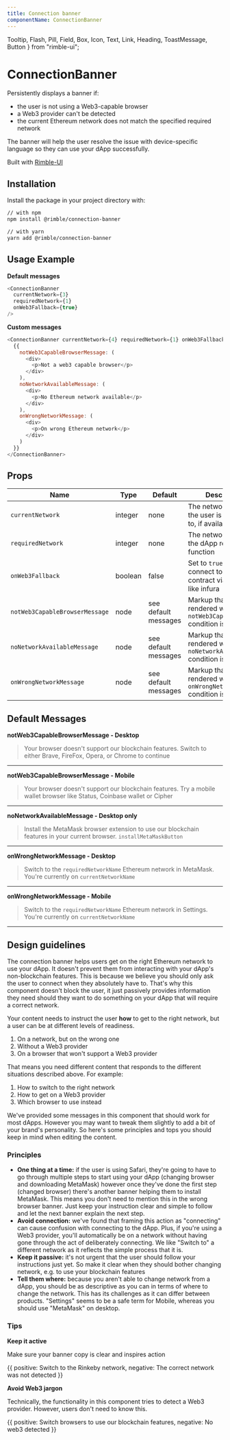 ```yaml
---
title: Connection banner
componentName: ConnectionBanner
---
```


  Tooltip,
  Flash,
  Pill,
  Field,
  Box,
  Icon,
  Text,
  Link,
  Heading,
  ToastMessage,
  Button
} from "rimble-ui";

# ConnectionBanner

Persistently displays a banner if:

- the user is not using a Web3-capable browser
- a Web3 provider can't be detected
- the current Ethereum network does not match the specified required network

The banner will help the user resolve the issue with device-specific language so they can use your dApp successfully.

Built with [Rimble-UI](/components/rimble-ui)

## Installation

Install the package in your project directory with:

```sh
// with npm
npm install @rimble/connection-banner

// with yarn
yarn add @rimble/connection-banner
```

## Usage Example

**Default messages**

```js is=react-live
<ConnectionBanner
  currentNetwork={3}
  requiredNetwork={1}
  onWeb3Fallback={true}
/>
```


**Custom messages**

```js is=react-live
<ConnectionBanner currentNetwork={4} requiredNetwork={1} onWeb3Fallback={true}>
  {{
    notWeb3CapableBrowserMessage: (
      <div>
        <p>Not a web3 capable browser</p>
      </div>
    ),
    noNetworkAvailableMessage: (
      <div>
        <p>No Ethereum network available</p>
      </div>
    ),
    onWrongNetworkMessage: (
      <div>
        <p>On wrong Ethereum network</p>
      </div>
    )
  }}
</ConnectionBanner>
```

## Props

| Name                           | Type    | Default              | Description                                                                    |
| ------------------------------ | ------- | -------------------- | ------------------------------------------------------------------------------ |
| `currentNetwork`               | integer | none                 | The network ID that the user is connected to, if available                     |
| `requiredNetwork`              | integer | none                 | The network ID that the dApp requires to function                              |
| `onWeb3Fallback`               | boolean | false                | Set to `true` when you connect to a smart contract via a provider like infura  |
| `notWeb3CapableBrowserMessage` | node    | see default messages | Markup that will be rendered when the `notWeb3CapableBrowser` condition is met |
| `noNetworkAvailableMessage`    | node    | see default messages | Markup that will be rendered when the `noNetworkAvailable` condition is met    |
| `onWrongNetworkMessage`        | node    | see default messages | Markup that will be rendered when the `onWrongNetwork` condition is met        |

## Default Messages

**notWeb3CapableBrowserMessage - Desktop**

> Your browser doesn't support our blockchain features.
> Switch to either Brave, FireFox, Opera, or Chrome to continue

---

**notWeb3CapableBrowserMessage - Mobile**

> Your browser doesn't support our blockchain features.
> Try a mobile wallet browser like Status, Coinbase wallet or Cipher

---

**noNetworkAvailableMessage - Desktop only**

> Install the MetaMask browser extension to use our blockchain features in your current browser.
> `installMetaMaskButton`

---

**onWrongNetworkMessage - Desktop**

> Switch to the `requiredNetworkName` Ethereum network in MetaMask.
> You're currently on `currentNetworkName`

---

**onWrongNetworkMessage - Mobile**

> Switch to the `requiredNetworkName` Ethereum network in Settings.
> You're currently on `currentNetworkName`

---

## Design guidelines

The connection banner helps users get on the right Ethereum network to use your dApp. It doesn't prevent them from interacting with your dApp's non-blockchain features. This is because we believe you should only ask the user to connect when they absolutely have to. That's why this component doesn't block the user, it just passively provides information they need should they want to do something on your dApp that will require a correct network.

Your content needs to instruct the user **how** to get to the right network, but a user can be at different levels of readiness.

1. On a network, but on the wrong one
2. Without a Web3 provider
3. On a browser that won't support a Web3 provider

That means you need different content that responds to the different situations described above. For example:

1. How to switch to the right network
2. How to get on a Web3 provider
3. Which browser to use instead

We've provided some messages in this component that should work for most dApps. However you may want to tweak them slightly to add a bit of your brand's personality. So here's some principles and tops you should keep in mind when editing the content.

### Principles

- **One thing at a time:** if the user is using Safari, they're going to have to go through multiple steps to start using your dApp (changing browser and downloading MetaMask) however once they've done the first step (changed browser) there's another banner helping them to install MetaMask. This means you don't need to mention this in the wrong browser banner. Just keep your instruction clear and simple to follow and let the next banner explain the next step.
- **Avoid connection:** we've found that framing this action as "connecting" can cause confusion with connecting to the dApp. Plus, if you're using a Web3 provider, you'll automatically be on a network without having gone through the act of deliberately connecting. We like "Switch to" a different network as it reflects the simple process that it is.
- **Keep it passive:** it's not urgent that the user should follow your instructions just yet. So make it clear when they should bother changing network, e.g. to use your blockchain features
- **Tell them where:** because you aren't able to change network from a dApp, you should be as descriptive as you can in terms of where to change the network. This has its challenges as it can differ between products. "Settings" seems to be a safe term for Mobile, whereas you should use "MetaMask" on desktop.

### Tips

**Keep it active**

Make sure your banner copy is clear and inspires action

<DoDont>
  {{
    positive: <Text>Switch to the Rinkeby network</Text>,
    negative: <Text>The correct network was not detected</Text>
  }}
</DoDont>

**Avoid Web3 jargon**

Technically, the functionality in this component tries to detect a Web3 provider. However, users don't need to know this.

<DoDont>
  {{
    positive: <Text>Switch browsers to use our blockchain features</Text>,
    negative: <Text>No web3 detected</Text>
  }}
</DoDont>

